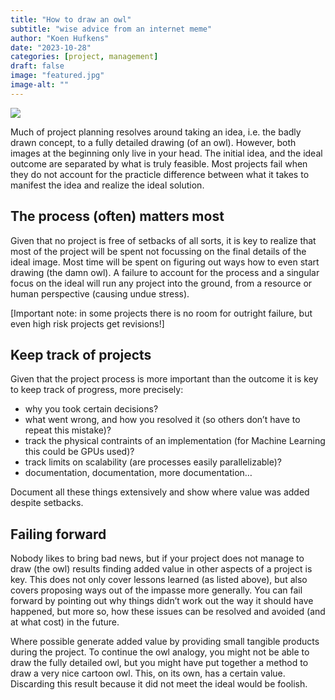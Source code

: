 ```yaml
---
title: "How to draw an owl"
subtitle: "wise advice from an internet meme"
author: "Koen Hufkens"
date: "2023-10-28"
categories: [project, management]
draft: false
image: "featured.jpg"
image-alt: ""
---
```


![](featured.jpg){.preview-image}

Much of project planning resolves around taking an idea, i.e. the badly drawn concept, to a fully detailed drawing (of an owl). However, both images at the beginning only live in your head. The initial idea, and the ideal outcome are separated by what is truly feasible. Most projects fail when they do not account for the practicle difference between what it takes to manifest the idea and realize the ideal solution.

## The process (often) matters most

Given that no project is free of setbacks of all sorts, it is key to realize that most of the project will be spent not focussing on the final details of the ideal image. Most time will be spent on figuring out ways how to even start drawing (the damn owl). A failure to account for the process and a singular focus on the ideal will run any project into the ground, from a resource or human perspective (causing undue stress).

[Important note: in some projects there is no room for outright failure, but even high risk projects get revisions!]

## Keep track of projects

Given that the project process is more important than the outcome it is key to keep track of progress, more precisely:

- why you took certain decisions?
- what went wrong, and how you resolved it (so others don't have to repeat this mistake)?
- track the physical contraints of an implementation (for Machine Learning this could be GPUs used)?
- track limits on scalability (are processes easily parallelizable)?
- documentation, documentation, more documentation...
 
Document all these things extensively and show where value was added despite setbacks.

## Failing forward

Nobody likes to bring bad news, but if your project does not manage to draw (the owl) results finding added value in other aspects of a project is key. This does not only cover lessons learned (as listed above), but also covers proposing ways out of the impasse more generally. You can fail forward by pointing out why things didn't work out the way it should have happened, but more so, how these issues can be resolved and avoided (and at what cost) in the future.

Where possible generate added value by providing small tangible products during the project. To continue the owl analogy, you might not be able to draw the fully detailed owl, but you might have put together a method to draw a very nice cartoon owl. This, on its own, has a certain value. Discarding this result because it did not meet the ideal would be foolish.